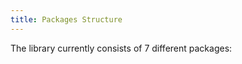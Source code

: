 ```yaml
---
title: Packages Structure
---
```


The library currently consists of 7 different packages:

<Files>
  <Folder name="@quirks/" defaultOpen>
    <File name="core, defines all logic and data structures of quirks, such as classes for wallets."/>
    <File name="store, implements core logic using zustand to provide a responsive and global state manager." />
    <File name="wallet, contains the implementation of providers for both web and mobile wallets." />
    <File name="react, exposes the store using react hooks and providing utilities." />
    <File name="react-native, exposes config and utilities for react native." />
    <File name="vue, exposes the store using vue hooks and providing utilities." />
    <File name="nuxt, implements vue hooks with autocomplete and ssr management for nuxt." />
  </Folder>
  <Folder name="@nabla-studio/">
    <File name="chain-registry, contains all the information of the chains and their assets as defined
        within the cosmos chain registry. Unlike other packages, we do not 
        export all the information in one object, but the elements are split 
        to enable three-shake and avoid importing data that is not needed by 
        the application." />
    <File name="wallet-registry, contains all the information about the wallets as defined in the Cosmos 
        Wallet Registry. Unlike other packages, we do not export all the 
        information in one object, but the elements are split to enable 
        three-shake and avoid importing data that is not needed by the 
        application."/>
  </Folder>
</Files>

